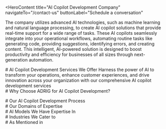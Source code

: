 <HeroContent
  title="AI Copilot Development Company"
  navigateTo="/contact-us"
  buttonLabel="Schedule a conversation"
>
  The company utilizes advanced AI technologies, such as machine learning and
  natural language processing, to create AI copilot solutions that provide
  real-time support for a wide range of tasks. These AI copilots seamlessly
  integrate into your operational workflows, automating routine tasks like
  generating code, providing suggestions, identifying errors, and creating
  content. This intelligent, AI-powered solution is designed to boost
  productivity and efficiency for businesses of all sizes through
  next-generation automation.
</HeroContent>

<ClientCompaniesComponent />

<CountUpAnimationContainer />

<div  className="w-full flex flex-col items-center justify-center text-center">
  # AI Copilot Development Services We Offer
  Harness the power of AI to transform your operations, enhance customer experiences, and drive innovation across your organization with our comprehensive AI copilot development services

</div>

<section className="grid grid-cols-2 gap-10 w-full py-16">
  <section className="w-full col-span-1 cursor-pointer">
    <ServiceCard
      service={{
        id: 1,
        image: "/servicesPage/ConsultingandStrategyDevelopment1.svg",
        title: "Strategy Development and Consulting",
        description:
          "We start by thoroughly evaluating the issues your company is experiencing. We then pinpoint the particular domains where AI assistants can substantially enhance your operations, enhancing efficiency and increasing productivity. Collaborating with you, we develop strategic plans for the smooth integration of AI assistants, considering aspects like resource distribution, technological incorporation, and organizational transformation to guarantee the best possible results.",
        urlPath: "",
      }}
    />
  </section>
  <section className="w-full col-span-1 cursor-pointer">
    <ServiceCard
      service={{
        id: 2,
        image: "/servicesPage/DataAnalysis2.svg",
        title: "Data Analysis",
        description:
          "Comprehensive Data Examination we perform an in-depth analysis of your confidential data to uncover patterns, trends, and distinct issues within your data. This allows us to create a highly customized AI assistant tailored to address your specific requirements. We scrutinize your data with great care to comprehend the complexities of your field, empowering us to design an AI copilot capable of not only managing routine tasks but also handling specialized and intricate functions with efficiency and precision.",
        urlPath: "",
      }}
    />
  </section>
  <section className="w-full col-span-1 cursor-pointer">
    <ServiceCard
      service={{
        id: 3,
        image: "/servicesPage/MVPandPoCDevelopment.svg",
        title: "MVP and PoC Development",
        description:
          "We accelerate the development process by quickly creating and verifying your AI Copilot idea. Our skilled team can either build a Minimum Viable Product (MVP) to display the core features or develop a Proof of Concept (POC) to prove the feasibility and potential worth of your AI copilot. Through these early-stage solutions, we establish the foundation for the comprehensive implementation of your AI copilot.",
        urlPath: "",
      }}
    />
  </section>
  <section className="w-full col-span-1 cursor-pointer">
    <ServiceCard
      service={{
        id: 4,
        image: "/servicesPage/CustomAICopilotDevelopment.svg",
        title: "Custom AI Copilot Development",
        description:
          "We work closely with you to understand your needs and leverage your exclusive data sets to build an AI assistant that is skilled at addressing the specific requirements and obstacles of your organization, improving operational productivity. We manage the entire process, from initial planning to system implementation, guaranteeing each stage harmonizes flawlessly with your objectives. Our collaborative method involves iterative enhancement, where we persistently refine the AI assistant's functionalities.",
        urlPath: "",
      }}
    />
  </section>
  <section className="w-full col-span-1 cursor-pointer">
    <ServiceCard
      service={{
        id: 5,
        image: "/servicesPage/AICopilotIntegration.svg",
        title: "AI Copilot Integration",
        description:
          "We focus on the seamless integration of AI assistant technology into your existing setup, aiming to minimize disruption and quickly boost productivity. Our strategy is tailored to complement and strengthen your current systems and workflows right from the start. During the implementation, we maintain data protection and regulatory adherence, ensuring a hassle-free transition that delivers maximum benefits.",
        urlPath: "",
      }}
    />
  </section>
  <section className="w-full col-span-1 cursor-pointer">
    <ServiceCard
      service={{
        id: 6,
        image: "/servicesPage/MaintenanceandSupport.svg",
        title: "Maintenance and Support",
        description:
          "We provide extensive maintenance and support services for the AI copilots we develop, guaranteeing their seamless functioning and ongoing dependability. Our specialized team offers proactive surveillance, timely upgrades, and troubleshooting help to swiftly address any problems that arise. Driven by our dedication to quality, we work to sustain the optimal performance of our AI Copilots, enabling our clients to concentrate on their primary business activities with assurance.",
        urlPath: "",
      }}
    />
  </section>
</section>

<div className="w-full text-center">
  # Why Choose ADRIG for AI Copilot Development?
</div>

<section className="grid grid-cols-2 gap-10 w-full py-16">
  <section className="w-full col-span-1 cursor-pointer">
    <ServiceCard
      service={{
        id: 1,
        image: "/servicesPage/TailoredApproach.svg",
        title: "Tailored Approach",
        description:
          "We recognize that every organization is distinct, which is why our services are personalized to align with your particular objectives and processes, guaranteeing a solution that is exclusive to your business. Our customized approach to developing AI assistants underscores our dedication to comprehending and meeting the distinctive requirements of each client.",
        urlPath: "",
      }}
    />
  </section>
  <section className="w-full col-span-1 cursor-pointer">
    <ServiceCard
      service={{
        id: 2,
        image: "/servicesPage/ExpertAIProfessionals.svg",
        title: "Expert AI Professionals",
        description:
          "Skilled AI Experts Possessing a comprehensive knowledge of machine learning algorithms, natural language processing methods, and data engineering fundamentals, we are proficient at creating intelligent AI assistants that effortlessly manage a wide range of tasks and seamlessly integrate into your work processes, enhancing efficiency, productivity, and innovation.",
        urlPath: "",
      }}
    />
  </section>
  <section className="w-full col-span-1 cursor-pointer">
    <ServiceCard
      service={{
        id: 3,
        image: "/servicesPage/ExtensiveExperience1.svg",
        title: "Extensive Experience",
        description:
          "We have a wealth of experience in creating AI assistants. This expertise comes from our years of dedicated work and our in-depth knowledge of the latest AI advancements. Our team has a history of successful projects, and they have consistently shown the ability to provide innovative solutions that not only meet but exceed our clients' requirements.",
        urlPath: "",
      }}
    />
  </section>
  <section className="w-full col-span-1 cursor-pointer">
    <ServiceCard
      service={{
        id: 4,
        image: "/servicesPage/SecurityandComplianceAssurance.svg",
        title: "Security and Compliance Assurance",
        description:
          "We follow a thorough and rigorous development process that guarantees the maximum level of safeguarding for your data and intellectual property. By conducting regular audits, employing cutting-edge encryption, and implementing stringent access controls, we protect the reliability and privacy of your information.",
        urlPath: "",
      }}
    />
  </section>
</section>

<MainContent
  mainPara="Elevate Your Projects with AI Copilot Expertise"
  subPara="Unleash the power of AI Copilot with ADRIG top-tier consulting and development services. Supercharge your projects, optimize workflows, and boost efficiency. Let's innovate together!"
  getInTouchIncluded={true}
/>

<div className="w-full text-center"># Our AI Copilot Development Process</div>

<section className="grid grid-cols-3 gap-10 w-full py-16">
  <section className="w-full col-span-1 cursor-pointer">
    <ServiceCard
      service={{
        id: 1,
        image: "/servicesPage/InitialConsultationandGoalAlignment1.svg",
        title: "Step 1: Initial Consultation and Goal Alignment",
        description:
          "The first step in our collaboration is a thorough consultation to align on your business goals and needs. We will explore the details of your vision, establishing a solid foundation for the project that seamlessly integrates with your strategic objectives. This initial in-depth exploration lays the groundwork for the development of a customized AI assistant that perfectly fits your distinct business environment.",
        urlPath: "",
      }}
    />
  </section>
  <section className="w-full col-span-1 cursor-pointer">
    <ServiceCard
      service={{
        id: 2,
        image: "/servicesPage/ResearchandCustomSolutionDesign.svg",
        title: "Step 2: Research and Custom Solution Design",
        description:
          "After our initial discussion, our team begins an in-depth research and analysis process. The goal of this phase is to determine the most suitable solution that is customized to your specific requirements. Drawing upon our extensive industry knowledge and technical proficiency, we guarantee that the concept and design of the AI assistant aligns seamlessly with your business goals, laying the foundation for transformative results.",
        urlPath: "",
      }}
    />
  </section>
  <section className="w-full col-span-1 cursor-pointer">
    <ServiceCard
      service={{
        id: 3,
        image: "/servicesPage/Prototyping.svg",
        title: "Step 3: Prototyping",
        description:
          "The next stage involves developing detailed prototypes and design mockups, providing a concrete visualization of your AI assistant's capabilities. This vital step guarantees that every element of the solution matches your vision, enabling a collaborative review process. By creating these interactive prototypes, we refine and modify the design, guaranteeing that the final product will smoothly integrate into your operations and surpass your requirements.",
        urlPath: "",
      }}
    />
  </section>
  <section className="w-full col-span-1 cursor-pointer">
    <ServiceCard
      service={{
        id: 4,
        image: "/servicesPage/DevelopmentandTesting .svg",
        title: "Step 4: Development and Testing",
        description:
          "With the prototype and design blueprint as our reference, our experienced developers diligently work to construct and actualize your AI copilot. During this development stage, we prioritize the thorough testing of each element, ensuring that your AI copilot not only meets but exceeds standards of performance and reliability. This detailed approach guarantees a sturdy, efficient, and trustworthy solution, primed to transform your business operations.",
        urlPath: "",
      }}
    />
  </section>
  <section className="w-full col-span-1 cursor-pointer">
    <ServiceCard
      service={{
        id: 5,
        image: "/servicesPage/SeamlessIntegration.svg",
        title: "Step 5: Seamless Integration",
        description:
          "The final stage of our approach centers on the effortless incorporation of the AI assistant into your current systems and procedures. Our experts oversee a hassle-free implementation, thoroughly planning and carrying out the rollout to avoid any interruptions to your day-to-day activities. Through our diligent integration work, we certify that the AI assistant becomes a seamless component of your business environment, immediately boosting your productivity and effectiveness.  ",
        urlPath: "",
      }}
    />
  </section>
  <section className="w-full col-span-1 cursor-pointer">
    <ServiceCard
      service={{
        id: 6,
        image: "/servicesPage/OngoingSupportandMaintenance.svg",
        title: "Step 6: Ongoing Support and Maintenance",
        description:
          "the ongoing commitment to supporting and maintaining the AI copilot after its initial deployment. The company is dedicated to ensuring the smooth and efficient operation of the AI system by providing continuous assistance, updating functionalities, and adapting the system to meet the client's evolving business needs. The goal is to ensure the AI copilot remains a valuable asset in helping the client achieve their long-term objectives.  ",
        urlPath: "",
      }}
    />
  </section>
</section>

<div className="w-full text-center"># Our Domains of Expertise</div>

<section className="grid grid-cols-2 gap-10 w-full py-16">
  <section className="w-full col-span-1 cursor-pointer">
    <ServiceCard
      service={{
        id: 1,
        image: "/servicesPage/MachineLearning2.svg",
        title: "Machine Learning & Deep Learning",
        description:
          "Advanced machine learning and deep learning form the basis of our organization, allowing us to develop AI models that have the ability to learn and improve over time. This empowers us to deliver precision and intelligence in every customer interaction.",
        urlPath: "",
      }}
    />
  </section>
  <section className="w-full col-span-1 cursor-pointer">
    <ServiceCard
      service={{
        id: 2,
        image: "/servicesPage/NaturalLanguageProcessingicon.svg",
        title: "Natural Language Processing",
        description:
          "Leveraging our extensive knowledge in Natural Language Processing (NLP), we enable AI assistants to comprehend and produce human language, fostering effortless communication and understanding.",
        urlPath: "",
      }}
    />
  </section>
  <section className="w-full col-span-1 cursor-pointer">
    <ServiceCard
      service={{
        id: 3,
        image: "/servicesPage/DataScienceicon.svg",
        title: "Data Science & Analytics",
        description:
          "Utilizing cutting-edge data science and analytics techniques, we extract meaningful and impactful insights from massive amounts of data. This empowers our AI-driven decision support systems to provide unparalleled versatility and precision, enhancing the decision-making capabilities of our clients.",
        urlPath: "",
      }}
    />
  </section>
  <section className="w-full col-span-1 cursor-pointer">
    <ServiceCard
      service={{
        id: 4,
        image: "/servicesPage/CloudEdgeComputing.svg",
        title: "Cloud & Edge Computing ",
        description:
          "Our knowledge and skills encompass both cloud computing and edge computing, offering a robust and complete basis for developing AI assistants that are remarkably efficient, dependable, and able to function effectively in a wide range of environments, including those that are demanding and complex.",
        urlPath: "",
      }}
    />
  </section>
  <section className="w-full col-span-1 cursor-pointer">
    <ServiceCard
      service={{
        id: 5,
        image: "/servicesPage/APIsSystemIntegration.svg",
        title: "APIs & System Integration",
        description:
          "We excel at developing powerful APIs and leveraging cutting-edge integration technologies. This allows our AI assistants to integrate seamlessly with your current workflows, providing a smooth and effortless user experience.",
        urlPath: "",
      }}
    />
  </section>
  <section className="w-full col-span-1 cursor-pointer">
    <ServiceCard
      service={{
        id: 6,
        image: "/servicesPage/AdvancedDevelopmentFrameworks.svg",
        title: "Advanced Development Frameworks",
        description:
          "Utilizing prominent artificial intelligence and machine learning frameworks, we can accelerate the development of complex AI models, streamlining the process from conception to deployment.",
        urlPath: "",
      }}
    />
  </section>
  <section className="w-full col-span-1 cursor-pointer">
    <ServiceCard
      service={{
        id: 7,
        image: "/servicesPage/ReinforcementLearning.svg",
        title: "Reinforcement Learning",
        description:
          "Reinforcement learning allows our AI assistants to continuously improve their decision-making abilities by learning from their experiences. Through a process of trial and error, the AI systems receive feedback from their environment, which they use to refine their strategies and make more optimal choices over time.",
        urlPath: "",
      }}
    />
  </section>
  <section className="w-full col-span-1 cursor-pointer">
    <ServiceCard
      service={{
        id: 8,
        image: "/servicesPage/MultimodalInteraction.svg",
        title: "Multi-modal Interaction",
        description:
          "The AI assistants we create support various forms of interaction, including text, speech, and gestures. This allows them to cater to the diverse preferences and accessibility requirements of users. Consequently, individuals can select the mode of communication with the AI assistant that best suits their convenience or accessibility needs.",
        urlPath: "",
      }}
    />
  </section>
</section>

<div className="w-full text-center"># AI Models We Have Expertise In</div>

<div className="w-full text-center"># Industries We Cater to</div>

<section className="grid grid-cols-2 gap-10 w-full py-16">
  <section className="w-full col-span-1 cursor-pointer">
    <ServiceCard
      service={{
        id: 1,
        image: "/servicesPage/BankingandFinance1.svg",
        title: "Banking and Finance",
        description:
          "In the banking and financial industry, our generative AI solutions offer advanced data analysis, fraud prevention, and personalized customer interactions. This assists financial organizations in streamlining their operations, efficiently managing risks, and providing customized financial products and services.",
        urlPath: "banking-software-development/",
      }}
    />
  </section>
  <section className="w-full col-span-1 cursor-pointer">
    <ServiceCard
      service={{
        id: 2,
        image: "/servicesPage/Retail1.svg",
        title: "Retail",
        description:
          "In the retail sector, our GenAI offerings bolster customer interaction, inventory control, and demand prediction. This results in heightened customer satisfaction, lowered expenses, and greater profitability by harnessing data-driven insights.",
        urlPath: "retail-software-development/",
      }}
    />
  </section>
  <section className="w-full col-span-1 cursor-pointer">
    <ServiceCard
      service={{
        id: 3,
        image: "/servicesPage/Healthcare.svg",
        title: "Healthcare",
        description:
          "In the healthcare domain, our products and services assist with medical diagnosis, treatment suggestions, and patient care. By leveraging artificial intelligence (AI) capabilities, healthcare professionals can improve patient outcomes, optimize administrative workflows, and advance medical research and innovation.",
        urlPath: "healthcare-software-development/",
      }}
    />
  </section>
  <section className="w-full col-span-1 cursor-pointer">
    <ServiceCard
      service={{
        id: 4,
        image: "/servicesPage/SupplyChainandLogistics.svg",
        title: "Supply Chain and Logistics",
        description:
          "Our AI-powered solutions are designed to streamline supply chain and logistics processes. By enhancing route planning, inventory management, and demand forecasting, our technology helps organizations reduce operational expenses, boost efficiency, and deliver better customer experiences.",
        urlPath: "logistics-software-development/",
      }}
    />
  </section>
  <section className="w-full col-span-1 cursor-pointer">
    <ServiceCard
      service={{
        id: 5,
        image: "/servicesPage/Insurance1.svg",
        title: "Insurance",
        description:
          "In the insurance industry, our offerings assist with underwriting, claims handling, and risk evaluation. This allows insurance providers to offer more precise pricing, quicker claims processing, and enhanced customer experiences.",
        urlPath: "insurance-software-development/",
      }}
    />
  </section>
  <section className="w-full col-span-1 cursor-pointer">
    <ServiceCard
      service={{
        id: 6,
        image: "/servicesPage/Travel1.svg",
        title: "Travel",
        description:
          "Our AI solutions optimize customer support, recommendation systems, and pricing approaches for the travel industry. This results in enhanced customer experiences, higher booking volumes, and increased revenue for travel companies overall.",
        urlPath: "generative-ai-in-travel/",
      }}
    />
  </section>
  <section className="w-full col-span-1 cursor-pointer">
    <ServiceCard
      service={{
        id: 7,
        image: "/servicesPage/Automotive1.svg",
        title: "Automotive",
        description:
          "Our generative AI solutions can revolutionize your automotive business by enhancing vehicle design, automating processes, advancing research and development, and improving quality control. These innovations optimize operational efficiency, minimize downtime, and enhance customer satisfaction and safety.",
        urlPath: "generative-ai-in-automotive-industry/",
      }}
    />
  </section>
  <section className="w-full col-span-1 cursor-pointer">
    <ServiceCard
      service={{
        id: 8,
        image: "/servicesPage/Hospitality1.svg",
        title: "Hospitality",
        description:
          "Our artificial intelligence solutions for the hospitality industry can help personalize customer experiences, optimize business operations, and refine marketing approaches. This allows hospitality companies to use their resources more effectively, foster guest loyalty, and enhance overall customer satisfaction and profitability.",
        urlPath: "ai-use-cases-in-hospitality/",
      }}
    />
  </section>
  <section className="w-full col-span-1 cursor-pointer">
    <ServiceCard
      service={{
        id: 9,
        image: "/servicesPage/RealEstate1.svg",
        title: "Manufacturing",
        description:
          "In the manufacturing industry, our generative AI technologies optimize production workflows, improve quality assurance, and expedite product creation. Incorporating GenAI enhances efficiency and fosters innovation, providing companies with a competitive advantage.",
        urlPath: "manufacturing-software-development/",
      }}
    />
  </section>
  <section className="w-full col-span-1 cursor-pointer">
    <ServiceCard
      service={{
        id: 10,
        image: "/servicesPage/Manufacturing.svg",
        title: "Media and Entertainment",
        description:
          "In the media and entertainment sector, our GenAI solutions improve the creation of content, optimize the distribution process, and personalize customer experiences. This allows media companies to engage their audiences more effectively and drive ongoing innovation.",
        urlPath: "ai-in-media-and-entertainment/",
      }}
    />
  </section>
  <section className="w-full col-span-1 cursor-pointer">
    <ServiceCard
      service={{
        id: 11,
        image: "/servicesPage/MediaEntertainment1.svg",
        title: "Generative AI Integration",
        description:
          "We effortlessly integrate generative AI technologies into your current technological framework, optimizing your internal processes and public-facing systems. We understand the importance of a seamless implementation and work tirelessly to guarantee our integration approach minimizes any disruption to your ongoing activities, enabling your organization to flourish in the quickly changing technological environment.",
        urlPath: "generative-ai-integration-service/",
      }}
    />
  </section>
  <section className="w-full col-span-1 cursor-pointer">
    <ServiceCard
      service={{
        id: 12,
        image: "/servicesPage/Legal.svg",
        title: "Legal",
        description:
          "In the legal industry, our GenAI solutions assist with a variety of tasks, including case analysis, case forecasting, and legal research. This allows law firms to optimize their processes, enhance case strategies, and increase the effectiveness of their services, ultimately benefiting both legal professionals and their clients.",
        urlPath: "ai-use-cases-in-legal-businesses/",
      }}
    />
  </section>
</section>

<div className="w-full text-center"># As Mentioned in</div>

<ClientCompaniesComponent />
